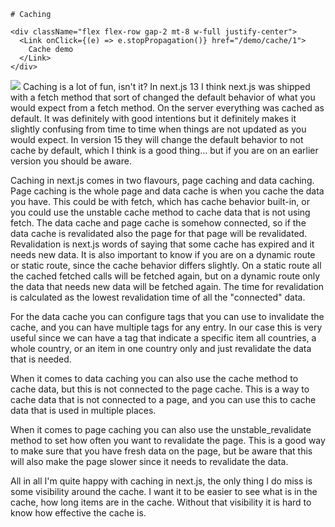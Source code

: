 
<TwoColumns>
  <Column className="flex flex-col justify-center items-center gap-4">
  
    # Caching

    <div className="flex flex-row gap-2 mt-8 w-full justify-center">
      <Link onClick={(e) => e.stopPropagation()} href="/demo/cache/1">
        Cache demo
      </Link>
    </div>
  </Column>

  <Column className="flex justify-center items-center">
    <Image key={caching.src} src={caching} />
  </Column>
</TwoColumns>

<Notes>
Caching is a lot of fun, isn't it? In next.js 13 I think next.js was shipped with a fetch method that sort of changed the default behavior of what you would expect from a fetch method. On the server everything was cached as default. It was definitely with good intentions but it definitely makes it slightly confusing from time to time when things are not updated as you would expect. In version 15 they will change the default behavior to not cache by default, which I think is a good thing... but if you are on an earlier version you should be aware. 

Caching in next.js comes in two flavours, page caching and data caching. Page caching is the whole page and data cache is when you cache the data you have. This could be with fetch, which has cache behavior built-in, or you could use the unstable cache method to cache data that is not using fetch. The data cache and page cache is somehow connected, so if the data cache is revalidated also the page for that page will be revalidated. Revalidation is next.js words of saying that some cache has expired and it needs new data. It is also important to know if you are on a dynamic route or static route, since the cache behavior differs slightly. On a static route all the cached fetched calls will be fetched again, but on a dynamic route only the data that needs new data will be fetched again. The time for revalidation is calculated as the lowest revalidation time of all the "connected" data.

For the data cache you can configure tags that you can use to invalidate the cache, and you can have multiple tags for any entry. In our case this is very useful since we can have a tag that indicate a specific item all countries, a whole country, or an item in one country only and just revalidate the data that is needed.

When it comes to data caching you can also use the cache method to cache data, but this is not connected to the page cache. This is a way to cache data that is not connected to a page, and you can use this to cache data that is used in multiple places. 

When it comes to page caching you can also use the unstable_revalidate method to set how often you want to revalidate the page. This is a good way to make sure that you have fresh data on the page, but be aware that this will also make the page slower since it needs to revalidate the data.

All in all I'm quite happy with caching in next.js, the only thing I do miss is some visibility around the cache. I want it to be easier to see what is in the cache, how long items are in the cache. Without that visibility it is hard to know how effective the cache is. 
</Notes>
